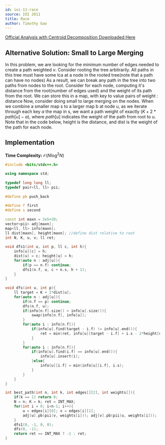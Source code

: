 ```yaml
---
id: ioi-11-race
source: IOI 2011
title: Race
author: Timothy Gao
---
```


[Official Analysis with Centroid Decomposition Downloaded Here](https://ioinformatics.org/page/ioi-2011/37)

## Alternative Solution: Small to Large Merging

In this problem, we are looking for the minimum number of edges needed to create a path weighted $v$.
Consider rooting the tree arbitrarily. All paths in this tree must have some lca at a node in the rooted tree(note that a path can have no nodes)
As a result, we can break any path in the tree into two paths from nodes to the root. Consider for each node,
computing it's distance from the root(number of edges used) and the weight of its path from the root.
We can store this in a map, with key to value pairs of weight : distance
Now, consider doing small to large merging on the nodes. When we combine a smaller map s to a larger map b at node u,
as we iterate through each key $a$ the map in s, we want a path weight of exactly $(K+2*path[u]-a)$, where
$path[u]$ indicates the weight of the path from root to u.
Note that in the code below, height is the distance, and dist is the weight of the path for each node.


## Implementation

**Time Complexity:** $\mathcal{O}(N\log^2N)$


```cpp
#include <bits/stdc++.h>
 
using namespace std;
 
typedef long long ll;
typedef pair<ll, ll> pii;
 
#define pb push_back
 
#define f first
#define s second
 
const int maxn = 2e5+20;
vector<pii> adj[maxn];
map<ll, ll> info[maxn]; 
ll dist[maxn], height[maxn]; //define dist relative to root
int N, K, u, v; ll ret;
 
void dfs1(int u, int p, ll c, int h){
	info[u][c] = h; 
	dist[u] = c; height[u] = h;
	for(auto n : adj[u]){
		if(p == n.f) continue;
		dfs1(n.f, u, c + n.s, h + 1);
	}
}
 
void dfs(int u, int p){
	ll target = K + 2*dist[u];
	for(auto n : adj[u]){
		if(n.f == p) continue;
		dfs(n.f, u);
		if(info[n.f].size() > info[u].size()){
			swap(info[n.f], info[u]);
		}
		for(auto i : info[n.f]){
			if(info[u].find(target - i.f) != info[u].end()){
				ret = min(ret, info[u][target - i.f] + i.s - 2*height[u]);
			}
		}
		for(auto i : info[n.f]){
			if(info[u].find(i.f) == info[u].end()){
				info[u].insert(i);
			}else{
				info[u][i.f] = min(info[u][i.f], i.s);
			}
		}
	} 
}

int best_path(int n, int k, int edges[][2], int weights[]){
	if(k == 1) return 0;
	N = n; K = k; ret = INT_MAX;
	for(int i = 0; i<n-1; i++){
		u = edges[i][0]; v = edges[i][1];
		adj[u].pb(pii(v, weights[i])); adj[v].pb(pii(u, weights[i]));
	}
	dfs1(0, -1, 0, 0);
	dfs(0, -1);
	return ret == INT_MAX ? -1 : ret;
}
```